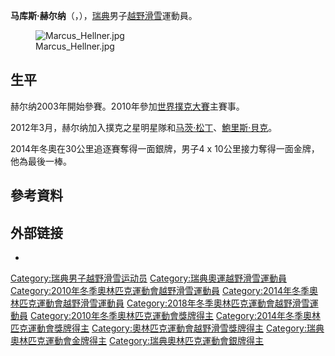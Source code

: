 {{Unreferenced|time=2021-08-22T07:42:24+00:00}}
{{Infobox skier
|name= 马库斯·赫尔纳
| image = Marcus Hellner 2013.jpg
| fullname = Marcus Hellner
| birth_date = {{birth date and age|1985|11|25|df=y}}
| birth_place = [[瑞典|瑞典]][[Lerdala|Lerdala]]
| height = {{convert|1.83|m|ftin|0|abbr=on}}
| club = [[Gellivare_Skidallians_IK|Gellivare Skidallians IK]]
| skis =  [[Fischer_(company)|Fischer]]
| seasons = 2006–
| wins = 2
| totalpodiums = 7
| updated = 24 February 2013
|medaltemplates=
{{Medal|Country|{{SWE}}}}
{{MedalOlympic}}
{{Medal|Gold|[[2010年冬季奧林匹克運動會|2010 溫哥華]]|[[2010年冬季奧林匹克運動會越野滑雪比賽_–_男子30公里追逐賽|30公里追逐賽]]}}
{{Medal|Gold|[[2010年冬季奧林匹克運動會|2010 溫哥華]]|[[2010年冬季奧林匹克運動會越野滑雪比賽_–_男子4_x_10公里接力|4 x 10公里接力]]}}
{{Medal|Gold|[[2014年冬季奧林匹克運動會|2014 索契]]|[[2014年冬季奧林匹克運動會越野滑雪比賽_–_男子4_x_10公里接力|4 x 10公里接力]]}}
{{MedalSilver|[[2014年冬季奧林匹克運動會|2014 索契]]|[[2014年冬季奧林匹克運動會越野滑雪比賽－男子30公里追逐賽|30公里追逐賽]]}}
{{Medal|Competition|[[世界北歐式滑雪錦標賽|世界錦標賽]]}}
{{Medal|Gold|[[2011年世界北歐式滑雪錦標賽|2011 Oslo]]|[[FIS_Nordic_World_Ski_Championships_2011_–_Men's_sprint|Sprint]]}}
{{Medal|Silver|[[2011年世界北歐式滑雪錦標賽|2011 Oslo]]|[[FIS_Nordic_World_Ski_Championships_2011_–_Men's_4_×_10_kilometre_relay|4 × 10 km relay]]}}
{{Medal|Silver|[[2013年世界北歐式滑雪錦標賽|2013 Val di Fiemme]]|[[FIS_Nordic_World_Ski_Championships_2013_–_Men's_team_sprint|Team sprint]]}}
{{MedalSilver |[[2013年世界北歐式滑雪錦標賽|2013 Val di Fiemme]]|[[FIS_Nordic_World_Ski_Championships_2013_–_Men's_4_×_10_kilometre_relay|4 x 10 km relay]]}}
{{Medal|Bronze|[[2007年世界北歐式滑雪錦標賽|2007 Sapporo]]|[[Cross-country_skiing_at_the_FIS_Nordic_World_Ski_Championships_2007|4 × 10 km relay]]}}
}}

'''马库斯·赫尔纳'''（{{lang-sv|Marcus Hellner}}，{{bd|1985年|11月25日}}），[[瑞典|瑞典]]男子[[越野滑雪|越野滑雪]]運動員。

[[File:Marcus_Hellner.jpg|right]]

== 生平 ==
赫尔纳2003年開始參賽。2010年參加[[世界撲克大賽|世界撲克大賽]]主賽事。

2012年3月，赫尔纳加入撲克之星明星隊和[[马茨·松丁|马茨·松丁]]、[[鮑里斯·貝克|鮑里斯·貝克]]。

2014年冬奧在30公里追逐賽奪得一面銀牌，男子4 x 10公里接力奪得一面金牌，他為最後一棒。

==參考資料==
{{Reflist}}

== 外部链接 ==
*{{FIS|S=CC|ID=90626}}
{{奥林匹克运动会越野滑雪比赛男子双追逐冠军}}
{{奥林匹克运动会越野滑雪比赛男子4×10公里接力冠军}}
{{DEFAULTSORT:Hellner, Marcus}}
[[Category:瑞典男子越野滑雪运动员|Category:瑞典男子越野滑雪运动员]]
[[Category:瑞典奧運越野滑雪運動員|Category:瑞典奧運越野滑雪運動員]]
[[Category:2010年冬季奧林匹克運動會越野滑雪運動員|Category:2010年冬季奧林匹克運動會越野滑雪運動員]]
[[Category:2014年冬季奧林匹克運動會越野滑雪運動員|Category:2014年冬季奧林匹克運動會越野滑雪運動員]]
[[Category:2018年冬季奧林匹克運動會越野滑雪運動員|Category:2018年冬季奧林匹克運動會越野滑雪運動員]]
[[Category:2010年冬季奧林匹克運動會獎牌得主|Category:2010年冬季奧林匹克運動會獎牌得主]]
[[Category:2014年冬季奧林匹克運動會獎牌得主|Category:2014年冬季奧林匹克運動會獎牌得主]]
[[Category:奧林匹克運動會越野滑雪獎牌得主|Category:奧林匹克運動會越野滑雪獎牌得主]]
[[Category:瑞典奧林匹克運動會金牌得主|Category:瑞典奧林匹克運動會金牌得主]]
[[Category:瑞典奧林匹克運動會銀牌得主|Category:瑞典奧林匹克運動會銀牌得主]]
